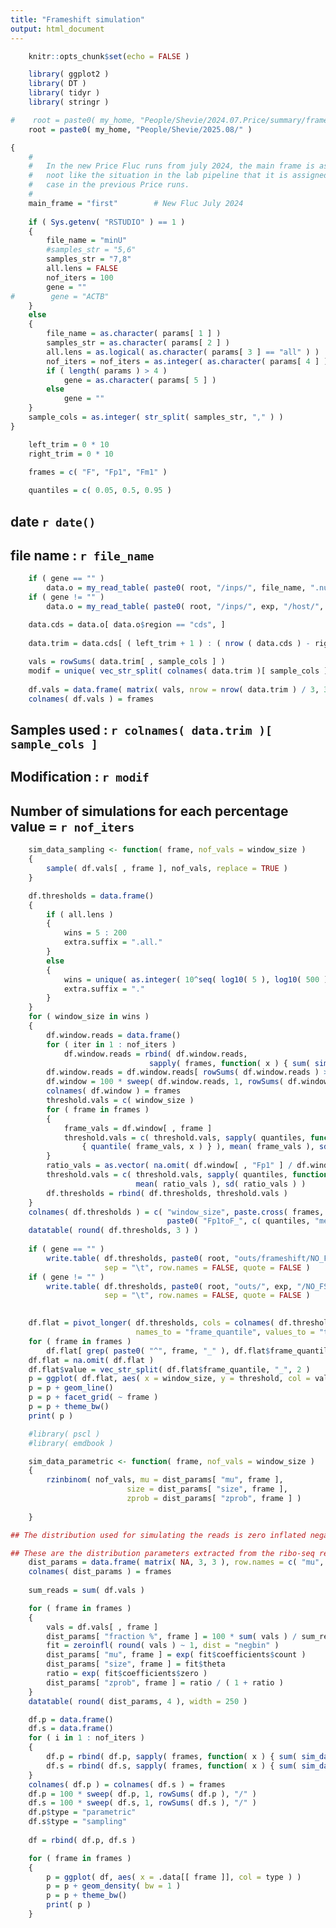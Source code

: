 ```yaml
---
title: "Frameshift simulation"
output: html_document
---
```


```r
    knitr::opts_chunk$set(echo = FALSE )

    library( ggplot2 )
    library( DT )
    library( tidyr )
    library( stringr )

#    root = paste0( my_home, "People/Shevie/2024.07.Price/summary/frameshift/" )
    root = paste0( my_home, "People/Shevie/2025.08/" )
```

```r
{
    #
    #   In the new Price Fluc runs from july 2024, the main frame is assigned to the first position of the codon,
    #   noot like the situation in the lab pipeline that it is assigned to the middle position, which was also the
    #   case in the previous Price runs.
    #
    main_frame = "first"        # New Fluc July 2024
    
    if ( Sys.getenv( "RSTUDIO" ) == 1 ) 
    {
        file_name = "minU"
        #samples_str = "5,6"
        samples_str = "7,8"
        all.lens = FALSE
        nof_iters = 100
        gene = ""
#        gene = "ACTB"
    }
    else
    {
        file_name = as.character( params[ 1 ] )
        samples_str = as.character( params[ 2 ] )
        all.lens = as.logical( as.character( params[ 3 ] == "all" ) )
        nof_iters = nof_iters = as.integer( as.character( params[ 4 ] ) )
        if ( length( params ) > 4 )
            gene = as.character( params[ 5 ] )
        else
            gene = ""
    }
    sample_cols = as.integer( str_split( samples_str, "," ) )
}

```

```r
    left_trim = 0 * 10
    right_trim = 0 * 10

    frames = c( "F", "Fp1", "Fm1" )
    
    quantiles = c( 0.05, 0.5, 0.95 )
```

## date `r date()`

## file name : `r file_name`

```r
    if ( gene == "" )
        data.o = my_read_table( paste0( root, "/inps/", file_name, ".nucs.tsv" ), my_row.names = -1 )
    if ( gene != "" )
        data.o = my_read_table( paste0( root, "/inps/", exp, "/host/", gene, ".tsv" ), my_row.names = -1 )

    data.cds = data.o[ data.o$region == "cds", ]
        
    data.trim = data.cds[ ( left_trim + 1 ) : ( nrow ( data.cds ) - right_trim ), ]
    
    vals = rowSums( data.trim[ , sample_cols ] )
    modif = unique( vec_str_split( colnames( data.trim )[ sample_cols ], "_", 1 ) )
    
    df.vals = data.frame( matrix( vals, nrow = nrow( data.trim ) / 3, 3, byrow = TRUE ) )
    colnames( df.vals ) = frames
```

## Samples used : `r colnames( data.trim )[ sample_cols ]`

## Modification : `r modif`

## Number of simulations for each percentage value = `r nof_iters`


```r
    sim_data_sampling <- function( frame, nof_vals = window_size )
    {
        sample( df.vals[ , frame ], nof_vals, replace = TRUE )
    }
```

```r
    df.thresholds = data.frame()
    {
        if ( all.lens )
        {
            wins = 5 : 200
            extra.suffix = ".all."
        }
        else
        {
            wins = unique( as.integer( 10^seq( log10( 5 ), log10( 500 ), 0.1) ) )
            extra.suffix = "."
        }
    }
    for ( window_size in wins )
    {
        df.window.reads = data.frame()
        for ( iter in 1 : nof_iters )
            df.window.reads = rbind( df.window.reads, 
                               sapply( frames, function( x ) { sum( sim_data_sampling( x ) ) } ) )
        df.window.reads = df.window.reads[ rowSums( df.window.reads ) > 0, ]
        df.window = 100 * sweep( df.window.reads, 1, rowSums( df.window.reads ), "/" )
        colnames( df.window ) = frames
        threshold.vals = c( window_size )
        for ( frame in frames )
        {
            frame_vals = df.window[ , frame ]
            threshold.vals = c( threshold.vals, sapply( quantiles, function( x )
                { quantile( frame_vals, x ) } ), mean( frame_vals ), sd( frame_vals ) )
        }
        ratio_vals = as.vector( na.omit( df.window[ , "Fp1" ] / df.window[ , "F" ] ) )
        threshold.vals = c( threshold.vals, sapply( quantiles, function( x ) { quantile( ratio_vals, x ) } ),
                            mean( ratio_vals ), sd( ratio_vals ) )
        df.thresholds = rbind( df.thresholds, threshold.vals )
    }
    colnames( df.thresholds ) = c( "window_size", paste.cross( frames, c( quantiles, "mean", "sd" ) ),
                                   paste0( "Fp1toF_", c( quantiles, "mean", "sd" ) ) )
    datatable( round( df.thresholds, 3 ) )
    
    if ( gene == "" )
        write.table( df.thresholds, paste0( root, "outs/frameshift/NO_FS_simulations/csvs/", file_name, "_", modif, ".", nof_iters, extra.suffix, "tsv" ),
                     sep = "\t", row.names = FALSE, quote = FALSE )
    if ( gene != "" )
        write.table( df.thresholds, paste0( root, "outs/", exp, "/NO_FS_simulations/host/", gene, ".", modif, ".", nof_iters, extra.suffix, "tsv" ),
                     sep = "\t", row.names = FALSE, quote = FALSE )
    
```

```r
    df.flat = pivot_longer( df.thresholds, cols = colnames( df.thresholds )[ 2 : ncol( df.thresholds ) ],
                            names_to = "frame_quantile", values_to = "threshold" )
    for ( frame in frames )
        df.flat[ grep( paste0( "^", frame, "_" ), df.flat$frame_quantile ), "frame" ] = frame
    df.flat = na.omit( df.flat )
    df.flat$value = vec_str_split( df.flat$frame_quantile, "_", 2 )
    p = ggplot( df.flat, aes( x = window_size, y = threshold, col = value ) )
    p = p + geom_line()
    p = p + facet_grid( ~ frame )
    p = p + theme_bw()
    print( p )

```

<!-- The chunks below are about doing a parametric bootstarp based on fitting negative binomial  -->
<!-- to the number of reads in each one of the frames. Noam less like it so we are doing it -->
<!-- in a simpler way of just sampling positions from the actual data. -->

```r

    #library( pscl )
    #library( emdbook )

    sim_data_parametric <- function( frame, nof_vals = window_size )
    {
        rzinbinom( nof_vals, mu = dist_params[ "mu", frame ], 
                          size = dist_params[ "size", frame ],
                          zprob = dist_params[ "zprob", frame ] )
        
    }
```

```r
## The distribution used for simulating the reads is zero inflated negative bionomial

## These are the distribution parameters extracted from the ribo-seq reads on the input transcript for each one of the 3 frames
    dist_params = data.frame( matrix( NA, 3, 3 ), row.names = c( "mu", "size", "zprob" ) )
    colnames( dist_params ) = frames
    
    sum_reads = sum( df.vals )

    for ( frame in frames )
    {
        vals = df.vals[ , frame ]
        dist_params[ "fraction %", frame ] = 100 * sum( vals ) / sum_reads
        fit = zeroinfl( round( vals ) ~ 1, dist = "negbin" )
        dist_params[ "mu", frame ] = exp( fit$coefficients$count )
        dist_params[ "size", frame ] = fit$theta
        ratio = exp( fit$coefficients$zero )
        dist_params[ "zprob", frame ] = ratio / ( 1 + ratio )
    }
    datatable( round( dist_params, 4 ), width = 250 )
```

```r
    df.p = data.frame()
    df.s = data.frame()
    for ( i in 1 : nof_iters )
    {
        df.p = rbind( df.p, sapply( frames, function( x ) { sum( sim_data_parametric( x ) ) } ) )
        df.s = rbind( df.s, sapply( frames, function( x ) { sum( sim_data_sampling( x ) ) } ) )
    }
    colnames( df.p ) = colnames( df.s ) = frames
    df.p = 100 * sweep( df.p, 1, rowSums( df.p ), "/" )
    df.s = 100 * sweep( df.s, 1, rowSums( df.s ), "/" )
    df.p$type = "parametric"
    df.s$type = "sampling"
    
    df = rbind( df.p, df.s )
```

```r
    for ( frame in frames )
    {
        p = ggplot( df, aes( x = .data[[ frame ]], col = type ) )
        p = p + geom_density( bw = 1 )
        p = p + theme_bw()
        print( p )
    }
```

